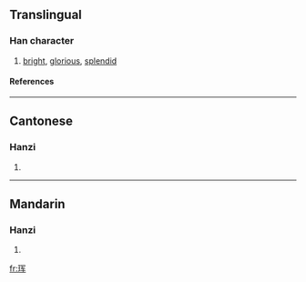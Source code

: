 {{see|琿}}

==Translingual==
===Han character===
{{Han char|rn=96|rad=玉|as=06|sn=10|four=|canj=一土月大手 (MGBKQ)}}
# [[bright]], [[glorious]], [[splendid]]
====References====
{{Han ref|kx=0732.021|hdz=21114.020|uh=73F2|ud=29682}}

----
==Cantonese==
===Hanzi===
{{yue-hanzi|jyut=|y=wan4}}
# {{defn|Cantonese}}

----
==Mandarin==
===Hanzi===
{{cmn-hanzi|tra=琿|pin=[[hún]] (hun2)|wg=hun<sup>2</sup>}}
# {{defn|Mandarin}}

[[fr:珲]]
